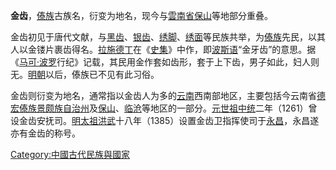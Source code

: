 {{unreferenced|time=2015-8-7}}
'''金齿'''，[[傣族|傣族]]古族名，衍变为地名，现今与[[雲南省|雲南省]][[保山|保山]]等地部分重叠。

金齿初见于唐代文献，与[[黑齿|黑齿]]、[[银齿|银齿]]、[[绣脚|绣脚]]、[[绣面|绣面]]等民族共举，为[[傣族|傣族]]先民，以其人以金镂片裹齿得名。[[拉施德丁|拉施德丁]]在《[[史集|史集]]》中作{{lang|fa|zardandān}}，即[[波斯语|波斯语]]“金牙齿”的意思。据《[[马可·波罗|马可·波罗]]行纪》记载，其民用金作套如齿形，套于上下齿，男子如此，妇人则无。[[明朝|明朝]]以后，傣族已不见有此习俗。

金齿则衍变为地名，通常指以金齿人为多的[[云南|云南]]西南部地区，主要包括今云南省[[德宏傣族景颇族自治州|德宏傣族景颇族自治州]]及[[保山|保山]]、[[临沧|临沧]]等地区的一部分。[[元世祖|元世祖]][[中统|中统]]二年（1261）曾设金齿安抚司。[[明太祖|明太祖]][[洪武|洪武]]十八年（1385）设置金齿卫指挥使司于[[永昌|永昌]]，永昌遂亦有金齿的称号。

{{傣族}}

[[Category:中國古代民族與國家|Category:中國古代民族與國家]]